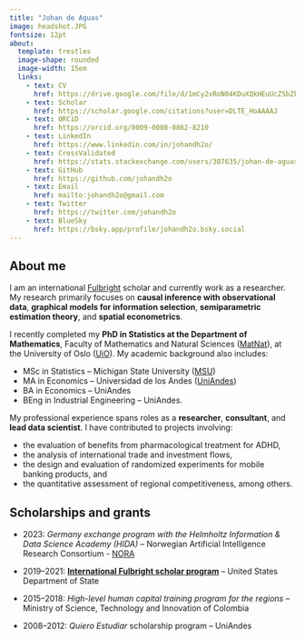 ```yaml
---
title: "Johan de Aguas"
image: headshot.JPG
fontsize: 12pt
about: 
  template: trestles
  image-shape: rounded
  image-width: 15em
  links:
    - text: CV
      href: https://drive.google.com/file/d/1mCy2vRoN04KDuXQkHEuUcZSbZkfc_i5v/view?usp=sharing 
    - text: Scholar
      href: https://scholar.google.com/citations?user=DLTE_HoAAAAJ
    - text: ORCiD
      href: https://orcid.org/0009-0008-0862-8210
    - text: LinkedIn
      href: https://www.linkedin.com/in/johandh2o/
    - text: CrossValidated
      href: https://stats.stackexchange.com/users/387635/johan-de-aguas
    - text: GitHub
      href: https://github.com/johandh2o
    - text: Email
      href: mailto:johandh2o@gmail.com
    - text: Twitter
      href: https://twitter.com/johandh2o
    - text: BlueSky
      href: https://bsky.app/profile/johandh2o.bsky.social
---
```


## About me

I am an international [Fulbright](https://foreign.fulbrightonline.org/) scholar and currently work as a researcher. My research primarily focuses on **causal inference with observational data**, **graphical models for information selection**, **semiparametric estimation theory**, and **spatial econometrics**. 

I recently completed my **PhD in Statistics at the Department of Mathematics**, Faculty of Mathematics and Natural Sciences ([MatNat](https://www.mn.uio.no/english/)), at the University of Oslo ([UiO](https://www.uio.no/english/)). My academic background also includes:

- MSc in Statistics -- Michigan State University ([MSU](https://msu.edu/))
- MA in Economics -- Universidad de los Andes ([UniAndes](https://uniandes.edu.co/en)) 
- BA in Economics -- UniAndes
- BEng in Industrial Engineering -- UniAndes. 

My professional experience spans roles as a **researcher**, **consultant**, and **lead data scientist**. I have contributed to projects involving: 

- the evaluation of benefits from pharmacological treatment for ADHD,
- the analysis of international trade and investment flows, 
- the design and evaluation of randomized experiments for mobile banking products, and
- the quantitative assessment of regional competitiveness, among others.


## Scholarships and grants

- 2023:  _Germany exchange program with the Helmholtz Information & Data Science Academy (HIDA)_ -- Norwegian Artificial Intelligence Research Consortium - [NORA](https://www.nora.ai)

- 2019--2021:  [**International Fulbright scholar program**](https://foreign.fulbrightonline.org/) -- United States Department of State

- 2015--2018:  _High-level human capital training program for the regions_ -- Ministry of Science, Technology and Innovation of Colombia

- 2008--2012: _Quiero Estudiar_ scholarship program -- UniAndes


